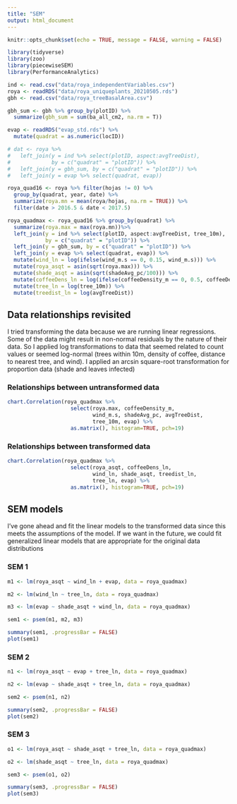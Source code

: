 ```yaml
---
title: "SEM"
output: html_document
---
```


```r
knitr::opts_chunk$set(echo = TRUE, message = FALSE, warning = FALSE)

library(tidyverse)
library(zoo)
library(piecewiseSEM)
library(PerformanceAnalytics)

ind <- read.csv("data/roya_independentVariables.csv")
roya <- readRDS("data/roya_uniqueplants_20210505.rds")
gbh <- read.csv("data/roya_treeBasalArea.csv")

gbh_sum <- gbh %>% group_by(plotID) %>% 
  summarize(gbh_sum = sum(ba_all_cm2, na.rm = T))

evap <- readRDS("evap_std.rds") %>% 
  mutate(quadrat = as.numeric(locID))

# dat <- roya %>% 
#   left_join(y = ind %>% select(plotID, aspect:avgTreeDist), 
#             by = c("quadrat" = "plotID")) %>%
#   left_join(y = gbh_sum, by = c("quadrat" = "plotID")) %>%
#   left_join(y = evap %>% select(quadrat, evap))

roya_quad16 <- roya %>% filter(hojas != 0) %>%
  group_by(quadrat, year, date) %>% 
  summarize(roya.mn = mean(roya/hojas, na.rm = TRUE)) %>% 
  filter(date > 2016.5 & date < 2017.5)

roya_quadmax <- roya_quad16 %>% group_by(quadrat) %>%
  summarize(roya.max = max(roya.mn))%>% 
  left_join(y = ind %>% select(plotID, aspect:avgTreeDist, tree_10m), 
            by = c("quadrat" = "plotID")) %>%
  left_join(y = gbh_sum, by = c("quadrat" = "plotID")) %>%
  left_join(y = evap %>% select(quadrat, evap)) %>%
  mutate(wind_ln = log(ifelse(wind_m.s == 0, 0.15, wind_m.s))) %>%
  mutate(roya_asqt = asin(sqrt(roya.max))) %>%
  mutate(shade_asqt = asin(sqrt(shadeAvg_pc/100))) %>%
  mutate(coffeeDens_ln = log(ifelse(coffeeDensity_m == 0, 0.5, coffeeDensity_m))) %>%
  mutate(tree_ln = log(tree_10m)) %>%
  mutate(treedist_ln = log(avgTreeDist))

```
## Data relationships revisited

I tried transforming the data because we are running linear regressions. Some of the data might result in non-normal residuals by the nature of their data. So I applied log transformations to data that seemed related to count values or seemed log-normal (trees within 10m, density of coffee, distance to nearest tree, and wind). I applied an arcsin square-root transformation for proportion data (shade and leaves infected)

### Relationships between untransformed data

```r
chart.Correlation(roya_quadmax %>%
                    select(roya.max, coffeeDensity_m,
                           wind_m.s, shadeAvg_pc, avgTreeDist, 
                           tree_10m, evap) %>%
                    as.matrix(), histogram=TRUE, pch=19)

```

### Relationships between transformed data

```r
chart.Correlation(roya_quadmax %>%
                    select(roya_asqt, coffeeDens_ln,
                           wind_ln, shade_asqt, treedist_ln, 
                           tree_ln, evap) %>%
                    as.matrix(), histogram=TRUE, pch=19)

```

## SEM models

I've gone ahead and fit the linear models to the transformed data since this meets the assumptions of the model. If we want in the future, we could fit generalized linear models that are appropriate for the original data distributions

### SEM 1

```r

m1 <- lm(roya_asqt ~ wind_ln + evap, data = roya_quadmax)

m2 <- lm(wind_ln ~ tree_ln, data = roya_quadmax)

m3 <- lm(evap ~ shade_asqt + wind_ln, data = roya_quadmax)

sem1 <- psem(m1, m2, m3)

summary(sem1, .progressBar = FALSE)
plot(sem1)
```

### SEM 2

```r

n1 <- lm(roya_asqt ~ evap + tree_ln, data = roya_quadmax)

n2 <- lm(evap ~ shade_asqt + tree_ln, data = roya_quadmax)

sem2 <- psem(n1, n2)

summary(sem2, .progressBar = FALSE)
plot(sem2)
```

### SEM 3

```r

o1 <- lm(roya_asqt ~ shade_asqt + tree_ln, data = roya_quadmax)

o2 <- lm(shade_asqt ~ tree_ln, data = roya_quadmax)

sem3 <- psem(o1, o2)

summary(sem3, .progressBar = FALSE)
plot(sem3)
```